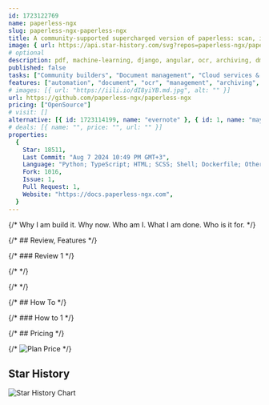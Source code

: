 ```yaml
---
id: 1723122769
name: paperless-ngx
slug: paperless-ngx-paperless-ngx
title: A community-supported supercharged version of paperless: scan, index and archive all your physical documents
image: { url: https://api.star-history.com/svg?repos=paperless-ngx/paperless-ngx }
# optional
description: pdf, machine-learning, django, angular, ocr, archiving, dms, document-management, optical-character-recognition, document-management-system,  ,
published: false
tasks: ["Community builders", "Document management", "Cloud services & hosting"]
features: ["automation", "document", "ocr", "management", "archiving", "analytics"]
# images: [{ url: "https://iili.io/dI8yiYB.md.jpg", alt: "" }]
url: https://github.com/paperless-ngx/paperless-ngx
pricing: ["OpenSource"]
# visit: []
alternative: [{ id: 1723114199, name: "evernote" }, { id: 1, name: "maya" }]
# deals: [{ name: "", price: "", url: "" }]
properties:
  {
    Star: 18511,
    Last Commit: "Aug 7 2024 10:49 PM GMT+3",
    Language: "Python; TypeScript; HTML; SCSS; Shell; Dockerfile; Other",
    Fork: 1016,
    Issue: 1,
    Pull Request: 1,
    Website: "https://docs.paperless-ngx.com",
  }
---
```


{/* Why I am build it. Why now. Who am I. What I am done. Who is it for. */}

{/* ## Review, Features */}

{/* ### Review 1 */}

{/* <DetailYoutube videoId="" startTime={0} /> */}

{/* <Twitters ids=[] /> */}

{/* ## How To */}

{/* ### How to 1 */}

{/* ## Pricing */}

{/* <Img src="" alt="Plan Price" /> */}

## Star History

![Star History Chart](https://api.star-history.com/svg?repos=paperless-ngx/paperless-ngx)
